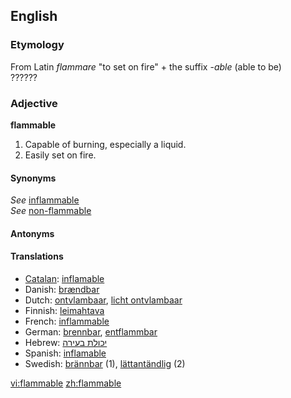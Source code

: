 ==English==
===Etymology===
<!--It comes from Latin. The following is nonsense. ''flammable'' is a word coined out of safety concerns.  Originally [[inflammable]] was used to label trucks and containers holding flammable liquids such as [[gasoline]].  However, this produced dangerous confusion, as some interpreted the initial ''in'' to mean "not".  So the word ''flammable'' was "[[back-formation|back-form]]ed" for labeling such objects.-->

From Latin ''flammare'' "to set on fire" + the suffix -''able'' (able to be)<br />???{{etystub}}???

===Adjective===
'''flammable'''

#Capable of burning, especially a liquid.
#Easily set on fire.

====Synonyms====
''See'' [[inflammable]]<br />
''See'' [[non-flammable]]

====Antonyms====

====Translations====
*[[Catalan]]: [[inflamable]]
*Danish: [[brændbar]]
*Dutch: [[ontvlambaar]], [[licht ontvlambaar]]
*Finnish: [[leimahtava]]
*French: [[inflammable]]
*German: [[brennbar]], [[entflammbar]]
*Hebrew: [[יכולת בעירה]]
*Spanish: [[inflamable]]
*Swedish: [[brännbar]] (1), [[lättantändlig]] (2)

[[vi:flammable]]
[[zh:flammable]]